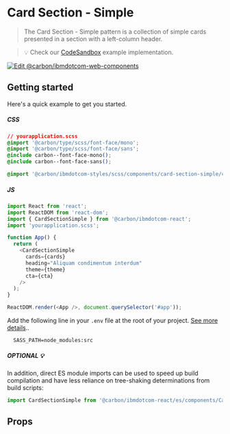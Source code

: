 
# Card Section - Simple

> The Card Section - Simple pattern is a collection of simple cards presented in
> a section with a left-column header.

> 💡 Check our
> [CodeSandbox](https://githubbox.com/carbon-design-system/carbon-for-ibm-dotcom/tree/v1/packages/react/examples/codesandbox/components/CardSectionSimple)
> example implementation.

[![Edit @carbon/ibmdotcom-web-components](https://codesandbox.io/static/img/play-codesandbox.svg)](https://githubbox.com/carbon-design-system/carbon-for-ibm-dotcom/tree/v1/packages/react/examples/codesandbox/components/CardSectionSimple)

## Getting started

Here's a quick example to get you started.

##### CSS

```css
// yourapplication.scss
@import '@carbon/type/scss/font-face/mono';
@import '@carbon/type/scss/font-face/sans';
@include carbon--font-face-mono();
@include carbon--font-face-sans();

@import '@carbon/ibmdotcom-styles/scss/components/card-section-simple/card-section-simple'
```

##### JS

```javascript
import React from 'react';
import ReactDOM from 'react-dom';
import { CardSectionSimple } from '@carbon/ibmdotcom-react';
import 'yourapplication.scss';

function App() {
  return (
    <CardSectionSimple
      cards={cards}
      heading="Aliquam condimentum interdum"
      theme={theme}
      cta={cta}
    />
  );
}

ReactDOM.render(<App />, document.querySelector('#app'));
```

Add the following line in your `.env` file at the root of your project.
[See more details](https://github.com/carbon-design-system/carbon-for-ibm-dotcom/tree/v1/packages/styles#usage)..

```
  SASS_PATH=node_modules:src
```

##### OPTIONAL 💡

In addition, direct ES module imports can be used to speed up build compilation and have less reliance on tree-shaking determinations from build scripts:

````js
import CardSectionSimple from '@carbon/ibmdotcom-react/es/components/CardSectionSimple/CardSectionSimple';
````

## Props

<Props of={CardSectionSimple} />
<Description markdown={contributing} />
